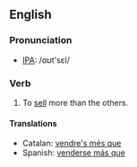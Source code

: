 ==English==
=== Pronunciation ===
*[[w:IPA|IPA]]: /ɑʊt'sεl/

=== Verb ===
{{irregverb|'''to outsell'''|'''[[outsells]]'''|'''[[outsold]]'''|'''[[outsold]]'''|'''[[outselling]]'''}}

#To [[sell]] more than the others.

==== Translations ====
*Catalan: [[vendre's més que]]
*Spanish: [[venderse más que]]
